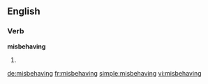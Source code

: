 ==English==

===Verb===
'''misbehaving'''

# {{present participle of|[[misbehave]]}}

[[de:misbehaving]]
[[fr:misbehaving]]
[[simple:misbehaving]]
[[vi:misbehaving]]